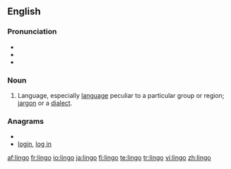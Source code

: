 ==English==

===Pronunciation===
* {{IPA|/ˈlɪn.go/}}
* {{audio|en-us-lingo.ogg|Audio (US)}}
* {{rhymes|ɪŋɡəʊ}}

===Noun===
{{en-noun|pl2=lingoes}}

# Language, especially [[language]] peculiar to a particular group or region; [[jargon]] or a [[dialect]].

===Anagrams===
* {{alphagram|gilno}}
* [[login#English|login]], [[log in#English|log in]]

[[af:lingo]]
[[fr:lingo]]
[[io:lingo]]
[[ja:lingo]]
[[fi:lingo]]
[[te:lingo]]
[[tr:lingo]]
[[vi:lingo]]
[[zh:lingo]]